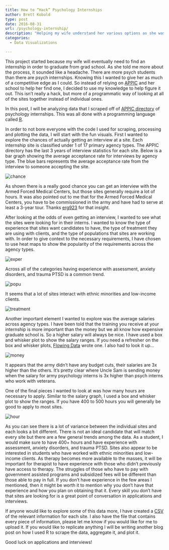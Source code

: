 ```yaml
---
title: How to “Hack” Psychology Internships
author: Brett Kobold
type: post
date: 2016-08-31
url: /psychology-internship/
description: "Helping my wife understand her various options as she was looking for an internship for her Psy. D."
categories:
  - Data Visualizations

---
```

This project started because my wife will eventually need to find an internship in order to graduate from grad school. As she told me more about the process, it sounded like a headache. There are more psych students than there are psych internships. Knowing this I wanted to give her as much of a competitive edge as I could. So instead of relying on <a href="https://www.appic.org/" target="_blank">APPIC</a> and her school to help her find one, I decided to use my knowledge to help figure it out. This isn&#8217;t really a hack, but more of a programmatic way of looking at all of the sites together instead of individual ones.

In this post, I will be analyzing data that I scraped off of <a href="https://membership.appic.org/directory/search" target="_blank">APPIC directory</a> of psychology internships. This was all done with a programming language called <a href="https://www.r-project.org/" target="_blank">R</a>.

In order to not bore everyone with the code I used for scraping, processing and plotting the data, I will start with the fun visuals. First I wanted to explore the chances of actually getting an interview at a site. Each internship site is classified under 1 of 17 primary agency types. The APPIC directory has the last 3 years of interview statistics for each site. Below is a bar graph showing the average acceptance rate for interviews by agency type. The blue bars represents the average acceptance rate from the interview to someone accepting the site.

<img src="/wp-content/uploads/2016/08/chance.svg#cetner" alt="chance" class="aligncenter size-full wp-image-163" />

As shown there is a really good chance you can get an interview with the Armed Forced Medical Centers, but those sites generally require a lot of hours. It was also pointed out to me that for the Armed Forced Medical Centers, you have to be commissioned in the army and have had to serve at least a 3-year tour. Thanks [erg923][1] for that insight. 

After looking at the odds of even getting an interview, I wanted to see what the sites were looking for in their interns. I wanted to know the type of experience that sites want candidates to have, the type of treatment they are using with clients, and the type of populations that sites are working with. In order to give context to the necessary requirements, I have chosen to use heat maps to show the popularity of the requirements across the agency types.

<img src="/wp-content/uploads/2016/08/exper.svg#cetner" alt="exper" class="aligncenter size-full wp-image-179" />

Across all of the categories having experience with assessment, anxiety disorders, and trauma PTSD is a common trend. 

<img src="/wp-content/uploads/2016/08/popu.svg#cetner" alt="popu" class="aligncenter size-full wp-image-183" />

It seems that a lot of sites interact with ethnic minorities and low-income clients. 

<img src="/wp-content/uploads/2016/08/treatment.svg#cetner" alt="treatment" class="aligncenter size-full wp-image-184" />

Another important element I wanted to explore was the average salaries across agency types. I have been told that the training you receive at your internship is more important than the money but we all know how expensive graduate school is. So a higher salary will always be nice. I have used a box and whisker plot to show the salary ranges. If you need a refresher on the box and whisker plots, [Flowing Data][2] wrote one. I also had to look it up&#8230;

<img src="/wp-content/uploads/2016/08/money.svg#cetner" alt="money" class="aligncenter size-full wp-image-169" />

It appears that the army didn&#8217;t have any budget cuts, their salaries are 3x higher than the others. It&#8217;s pretty clear where Uncle Sam is sending money when the salary for army psychology interns is 3x higher than psych interns who work with veterans.

One of the final pieces I wanted to look at was how many hours are necessary to apply. Similar to the salary graph, I used a box and whisker plot to show the ranges. If you have 400 to 500 hours you will generally be good to apply to most sites.

<img src="/wp-content/uploads/2016/08/hour.svg#cetner" alt="hour" class="aligncenter size-full wp-image-180" />

As you can see there is a lot of variance between the individual sites and each looks a bit different. There is not an ideal candidate that will match every site but there are a few general trends among the data. As a student, I would make sure to have 400+ hours and have experience with assessment, anxiety disorders, and trauma PTSD. Sites also appear to be interested in students who have worked with ethnic minorities and low-income clients. As therapy becomes more available to the masses, it will be important for therapist to have experience with those who didn&#8217;t previously have access to therapy. The struggles of those who have to pay with government assisted programs and subsidized fees will be different than those able to pay in full. If you don&#8217;t have experience in the few areas I mentioned, then it might be worth it to mention why you don&#8217;t have that experience and how you plan on obtaining that it. Every skill you don&#8217;t have that sites are looking for is a great point of conversation in applications and interviews. 

If anyone would like to explore some of this data more, I have created a [CSV][3] of the relevant information for each site. I also have the file that contains every piece of information, please let me know if you would like for me to upload it. If you would like to replicate anything I will be writing another blog post on how I used R to scrape the data, aggregate it, and plot it.

Good luck on applications and interviews!

 [1]: http://forums.studentdoctor.net/members/erg923.145335/
 [2]: http://flowingdata.com/2008/02/15/how-to-read-and-use-a-box-and-whisker-plot/
 [3]: https://www.dropbox.com/s/sd7dki64kswxlog/intership_site_data.csv?dl=0